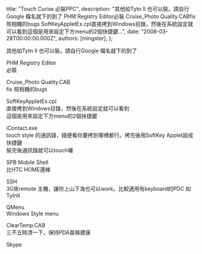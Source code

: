 
  title: "Touch Curise 必裝PPC",
  description: "其他如Tytn II 也可以裝。請自行Google 檔名就下的到了 PHM Registry Editor必裝 Cruise_Photo Quality.CABfix 照相機的bugs SoftKeyAppletEx.cpl直接拷到Windows目錄，然後在系統設定就可以看到這個是用來設定下方menu的2個快捷鍵...",
  date: "2008-03-28T00:00:00.000Z",
  authors: [mingster],
};

<p>其他如Tytn II 也可以裝。請自行Google 檔名就下的到了</p>
<p>PHM Registry Editor<br />必裝</p>
<p>Cruise_Photo Quality.CAB<br />fix 照相機的bugs</p>
<p>SoftKeyAppletEx.cpl<br />直接拷到Windows目錄，然後在系統設定就可以看到<br />這個是用來設定下方menu的2個快捷鍵</p>
<p>iContact.exe<br />touch style 的通訊錄，隨便看你要拷到哪裡都行。拷完後用SoftKey Applet設成快捷鍵<br />裝完後通訊錄就可以touch囉</p>
<p>SPB Mobile Shell<br />比HTC HOME還棒</p>
<p>SSH<br />3G來remote 主機，讓你上山下海也可以work。比較適用有keyboard的PDC 如TytnII</p>
<p>QMenu<br />Windows Style menu</p>
<p>ClearTemp.CAB<br />三不五時清一下，保持PDA苗條建康</p>
<p>Skype</p>
